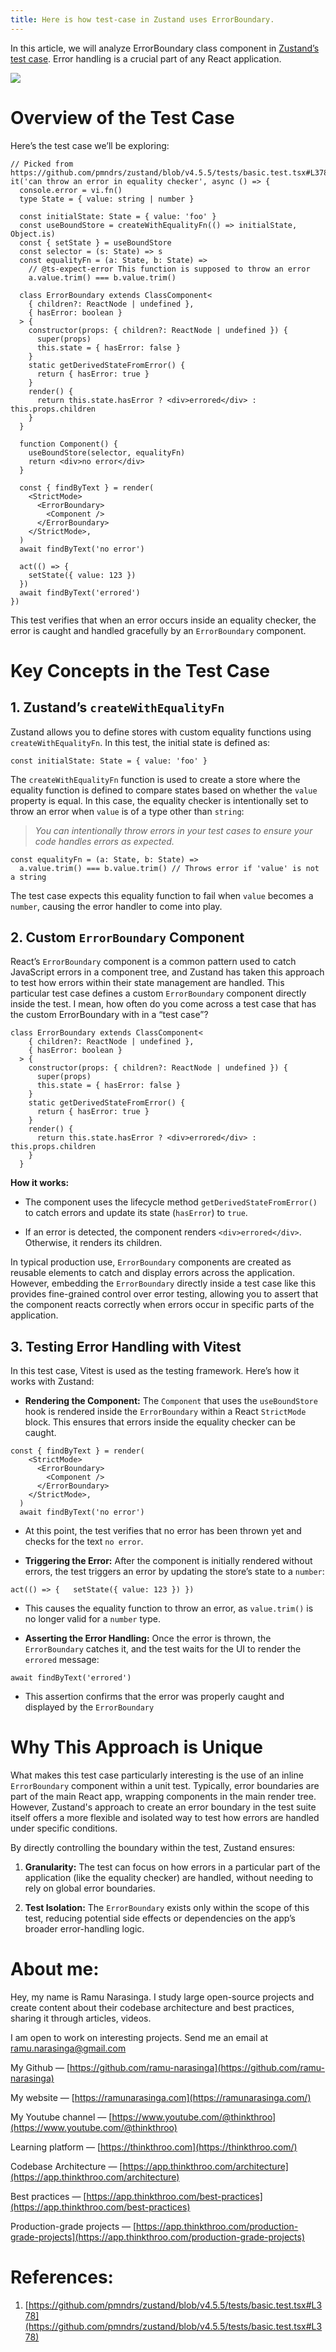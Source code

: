 ```yaml
---
title: Here is how test-case in Zustand uses ErrorBoundary.
---
```


In this article, we will analyze ErrorBoundary class component in [Zustand’s test case](https://github.com/pmndrs/zustand/blob/v4.5.5/tests/basic.test.tsx#L378). Error handling is a crucial part of any React application.

![](https://miro.medium.com/v2/resize:fit:875/1*UEYQKkelOaSQQ9GPxuRHBQ.png)

# **Overview of the Test Case**

Here’s the test case we’ll be exploring:

```plaintext
// Picked from https://github.com/pmndrs/zustand/blob/v4.5.5/tests/basic.test.tsx#L378
it('can throw an error in equality checker', async () => {
  console.error = vi.fn()
  type State = { value: string | number }

  const initialState: State = { value: 'foo' }
  const useBoundStore = createWithEqualityFn(() => initialState, Object.is)
  const { setState } = useBoundStore
  const selector = (s: State) => s
  const equalityFn = (a: State, b: State) =>
    // @ts-expect-error This function is supposed to throw an error
    a.value.trim() === b.value.trim()

  class ErrorBoundary extends ClassComponent<
    { children?: ReactNode | undefined },
    { hasError: boolean }
  > {
    constructor(props: { children?: ReactNode | undefined }) {
      super(props)
      this.state = { hasError: false }
    }
    static getDerivedStateFromError() {
      return { hasError: true }
    }
    render() {
      return this.state.hasError ? <div>errored</div> : this.props.children
    }
  }

  function Component() {
    useBoundStore(selector, equalityFn)
    return <div>no error</div>
  }

  const { findByText } = render(
    <StrictMode>
      <ErrorBoundary>
        <Component />
      </ErrorBoundary>
    </StrictMode>,
  )
  await findByText('no error')

  act(() => {
    setState({ value: 123 })
  })
  await findByText('errored')
})
```

This test verifies that when an error occurs inside an equality checker, the error is caught and handled gracefully by an `ErrorBoundary` component.

# **Key Concepts in the Test Case**

## **1\. Zustand’s** `createWithEqualityFn`

Zustand allows you to define stores with custom equality functions using `createWithEqualityFn`. In this test, the initial state is defined as:

```plaintext
const initialState: State = { value: 'foo' }
```

The `createWithEqualityFn` function is used to create a store where the equality function is defined to compare states based on whether the `value` property is equal. In this case, the equality checker is intentionally set to throw an error when `value` is of a type other than `string`:

> *You can intentionally throw errors in your test cases to ensure your code handles errors as expected.*

```plaintext
const equalityFn = (a: State, b: State) =>
  a.value.trim() === b.value.trim() // Throws error if 'value' is not a string
```

The test case expects this equality function to fail when `value` becomes a `number`, causing the error handler to come into play.

## **2\. Custom** `ErrorBoundary` Component

React’s `ErrorBoundary` component is a common pattern used to catch JavaScript errors in a component tree, and Zustand has taken this approach to test how errors within their state management are handled. This particular test case defines a custom `ErrorBoundary` component directly inside the test. I mean, how often do you come across a test case that has the custom ErrorBoundary with in a “test case”?

```plaintext
class ErrorBoundary extends ClassComponent<
    { children?: ReactNode | undefined },
    { hasError: boolean }
  > {
    constructor(props: { children?: ReactNode | undefined }) {
      super(props)
      this.state = { hasError: false }
    }
    static getDerivedStateFromError() {
      return { hasError: true }
    }
    render() {
      return this.state.hasError ? <div>errored</div> : this.props.children
    }
  }
```

**How it works:**

* The component uses the lifecycle method `getDerivedStateFromError()` to catch errors and update its state (`hasError`) to `true`.
    
* If an error is detected, the component renders `<div>errored</div>`. Otherwise, it renders its children.
    

In typical production use, `ErrorBoundary` components are created as reusable elements to catch and display errors across the application. However, embedding the `ErrorBoundary` directly inside a test case like this provides fine-grained control over error testing, allowing you to assert that the component reacts correctly when errors occur in specific parts of the application.

## **3\. Testing Error Handling with Vitest**

In this test case, Vitest is used as the testing framework. Here’s how it works with Zustand:

* **Rendering the Component:** The `Component` that uses the `useBoundStore` hook is rendered inside the `ErrorBoundary` within a React `StrictMode` block. This ensures that errors inside the equality checker can be caught.
    

```plaintext
const { findByText } = render(
    <StrictMode>
      <ErrorBoundary>
        <Component />
      </ErrorBoundary>
    </StrictMode>,
  )
  await findByText('no error')
```

* At this point, the test verifies that no error has been thrown yet and checks for the text `no error`.
    
* **Triggering the Error:** After the component is initially rendered without errors, the test triggers an error by updating the store’s state to a `number`:
    

```plaintext
act(() => {   setState({ value: 123 }) })
```

* This causes the equality function to throw an error, as `value.trim()` is no longer valid for a `number` type.
    
* **Asserting the Error Handling:** Once the error is thrown, the `ErrorBoundary` catches it, and the test waits for the UI to render the `errored` message:
    

```plaintext
await findByText('errored')
```

* This assertion confirms that the error was properly caught and displayed by the `ErrorBoundary`
    

# **Why This Approach is Unique**

What makes this test case particularly interesting is the use of an inline `ErrorBoundary` component within a unit test. Typically, error boundaries are part of the main React app, wrapping components in the main render tree. However, Zustand's approach to create an error boundary in the test suite itself offers a more flexible and isolated way to test how errors are handled under specific conditions.

By directly controlling the boundary within the test, Zustand ensures:

1. **Granularity:** The test can focus on how errors in a particular part of the application (like the equality checker) are handled, without needing to rely on global error boundaries.
    
2. **Test Isolation:** The `ErrorBoundary` exists only within the scope of this test, reducing potential side effects or dependencies on the app’s broader error-handling logic.
    
# **About me:**

Hey, my name is Ramu Narasinga. I study large open-source projects and create content about their codebase architecture and best practices, sharing it through articles, videos.

I am open to work on interesting projects. Send me an email at ramu.narasinga@gmail.com

My Github — [https://github.com/ramu-narasinga](https://github.com/ramu-narasinga)

My website — [https://ramunarasinga.com](https://ramunarasinga.com/)

My Youtube channel — [https://www.youtube.com/@thinkthroo](https://www.youtube.com/@thinkthroo)

Learning platform — [https://thinkthroo.com](https://thinkthroo.com/)

Codebase Architecture — [https://app.thinkthroo.com/architecture](https://app.thinkthroo.com/architecture)

Best practices — [https://app.thinkthroo.com/best-practices](https://app.thinkthroo.com/best-practices)

Production-grade projects — [https://app.thinkthroo.com/production-grade-projects](https://app.thinkthroo.com/production-grade-projects)

# **References:**

1. [https://github.com/pmndrs/zustand/blob/v4.5.5/tests/basic.test.tsx#L378](https://github.com/pmndrs/zustand/blob/v4.5.5/tests/basic.test.tsx#L378)
    

[  
](https://medium.com/tag/javascript?source=post_page-----c033d8a38aa8--------------------------------)

